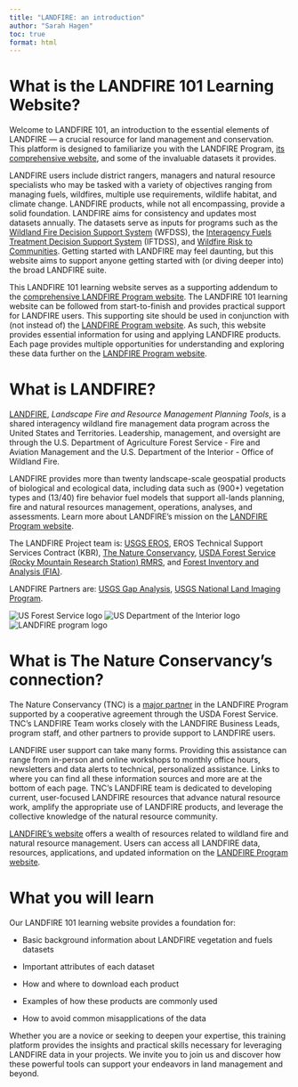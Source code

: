 ---
title: "LANDFIRE: an introduction"
author: "Sarah Hagen"
toc: true
format: html
---

# What is the LANDFIRE 101 Learning Website?

Welcome to LANDFIRE 101, an introduction to the essential elements of LANDFIRE — a crucial resource for land management and conservation. This platform is designed to familiarize you with the LANDFIRE Program, [its comprehensive website](https://www.landfire.gov), and some of the invaluable datasets it provides.

LANDFIRE users include district rangers, managers and natural resource specialists who may be tasked with a variety of objectives ranging from managing fuels, wildfires, multiple use requirements, wildlife habitat, and climate change. LANDFIRE products, while not all encompassing, provide a solid foundation. LANDFIRE aims for consistency and updates most datasets annually. The datasets serve as inputs for programs such as the [Wildland Fire Decision Support System](https://wfdss.firenet.gov/help/Content/Home.htm) (WFDSS), the [Interagency Fuels Treatment Decision Support System](https://iftdss.firenet.gov/iftdss2/#/landing) (IFTDSS), and [Wildfire Risk to Communities](https://wildfirerisk.org). Getting started with LANDFIRE may feel daunting, but this website aims to support anyone getting started with (or diving deeper into) the broad LANDFIRE suite.

::: callout-note
This LANDFIRE 101 learning website serves as a supporting addendum to the [comprehensive LANDFIRE Program website](https://www.landfire.gov). The LANDFIRE 101 learning website can be followed from start-to-finish and provides practical support for LANDFIRE users. This supporting site should be used in conjunction with (not instead of) the [LANDFIRE Program website](https://www.landfire.gov). As such, this website provides essential information for using and applying LANDFIRE products. Each page provides multiple opportunities for understanding and exploring these data further on the [LANDFIRE Program website](https://www.landfire.gov).
:::

# What is LANDFIRE?

[LANDFIRE](https://www.landfire.gov/), *Landscape Fire and Resource Management Planning Tools*, is a shared interagency wildland fire management data program across the United States and Territories. Leadership, management, and oversight are through the U.S. Department of Agriculture Forest Service - Fire and Aviation Management and the U.S. Department of the Interior - Office of Wildland Fire.

LANDFIRE provides more than twenty landscape-scale geospatial products of biological and ecological data, including data such as (900+) vegetation types and (13/40) fire behavior fuel models that support all-lands planning, fire and natural resources management, operations, analyses, and assessments. Learn more about LANDFIRE's mission on the [LANDFIRE Program website](https://www.landfire.gov/about-landfire).

The LANDFIRE Project team is: [USGS EROS](https://www.usgs.gov/centers/eros), EROS Technical Support Services Contract (KBR), [The Nature Conservancy](https://www.nature.org/en-us/), [USDA Forest Service (Rocky Mountain Research Station) RMRS](https://research.fs.usda.gov/rmrs), and [Forest Inventory and Analysis (FIA)](https://research.fs.usda.gov/programs/fia).

LANDFIRE Partners are: [USGS Gap Analysis](https://www.usgs.gov/programs/gap-analysis-project), [USGS National Land Imaging Program](https://www.usgs.gov/programs/national-land-imaging-program).

<div class="logo-row>
<img src="images/usda-logo-color.png" alt="USDA logo" class="flex-logo"/> <img src="images/green usfas.png" alt="US Forest Service logo" class="flex-logo"/> <img src="images/DOI.png" alt="US Department of the Interior logo" class="flex-logo"/> <img src="images/LANDFIRE.png" alt="LANDFIRE program logo" class="flex-logo"/>
</div>

# What is The Nature Conservancy’s connection?

The Nature Conservancy (TNC) is a [major partner](https://www.landfire.gov/about-landfire/lfpartners) in the LANDFIRE Program supported by a cooperative agreement through the USDA Forest Service. TNC’s LANDFIRE Team works closely with the LANDFIRE Business Leads, program staff, and other partners to provide support to LANDFIRE users.

LANDFIRE user support can take many forms. Providing this assistance can range from in-person and online workshops to monthly office hours, newsletters and data alerts to technical, personalized assistance. Links to where you can find all these information sources and more are at the bottom of each page. TNC’s LANDFIRE team is dedicated to developing current, user-focused LANDFIRE resources that advance natural resource work, amplify the appropriate use of LANDFIRE products, and leverage the collective knowledge of the natural resource community.

[LANDFIRE’s website](https://www.landfire.gov) offers a wealth of resources related to wildland fire and natural resource management. Users can access all LANDFIRE data, resources, applications, and updated information on the [LANDFIRE Program website](https://www.landfire.gov).

# What you will learn

Our LANDFIRE 101 learning website provides a foundation for:

-   Basic background information about LANDFIRE vegetation and fuels datasets

-   Important attributes of each dataset

-   How and where to download each product

-   Examples of how these products are commonly used

-   How to avoid common misapplications of the data

Whether you are a novice or seeking to deepen your expertise, this training platform provides the insights and practical skills necessary for leveraging LANDFIRE data in your projects. We invite you to join us and discover how these powerful tools can support your endeavors in land management and beyond.
